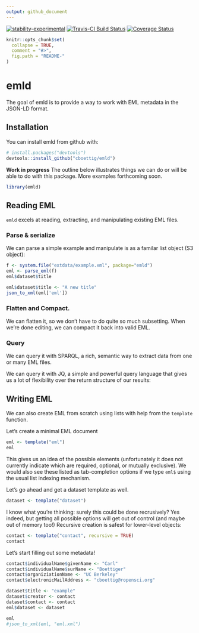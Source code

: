 ```yaml
---
output: github_document
---
```


[![stability-experimental](https://img.shields.io/badge/stability-experimental-orange.svg)](https://github.com/joethorley/stability-badges#experimental)
[![Travis-CI Build Status](https://travis-ci.org/cboettig/emld.svg?branch=master)](https://travis-ci.org/cboettig/emld) 
[![Coverage Status](https://img.shields.io/codecov/c/github/cboettig/emld/master.svg)](https://codecov.io/github/cboettig/emld?branch=master)

<!-- README.md is generated from README.Rmd. Please edit that file -->

```r
knitr::opts_chunk$set(
  collapse = TRUE,
  comment = "#>",
  fig.path = "README-"
)
```

# emld

The goal of emld is to provide a way to work with EML metadata in the JSON-LD format.  

## Installation

You can install emld from github with:

```r
# install.packages("devtools")
devtools::install_github("cboettig/emld")
```

**Work in progress** The outline below illustrates things we can do or will be able to do with this package.  More examples forthcoming soon. 



```r
library(emld)
```

## Reading EML

`emld` excels at reading, extracting, and manipulating existing EML files. 

### Parse & serialize

We can parse a simple example and manipulate is as a familar list object (S3 object):

```r
f <- system.file("extdata/example.xml", package="emld")
eml <- parse_eml(f)
eml$dataset$title
```

```r
eml$dataset$title <- "A new title"
json_to_xml(eml['eml'])
```


### Flatten and Compact.

We can flatten it, so we don't have to do quite so much subsetting.  When we're done editing, we can compact it back into valid EML.  

### Query

We can query it with SPARQL, a rich, semantic way to extract data from one or many EML files.

We can query it with JQ, a simple and powerful query language that gives us a lot of flexibility over the return structure of our results:



## Writing EML

We can also create EML from scratch using lists with help from the `template` function.

Let's create a minimal EML document

```r
eml <- template("eml")
eml
```

This gives us an idea of the possible elements (unfortunately it does not currently indicate which are required, optional, or mutually exclusive).  We would also see these listed as tab-completion options if we type `eml$` using the usual list indexing mechanism.

Let's go ahead and get a dataset template as well.  

```r
dataset <- template("dataset")
```

I know what you're thinking: surely this could be done recrusively?  Yes indeed, but getting all possible options will get out of control (and maybe out of memory too!)  Recursive creation is safest for lower-level objects:

```r
contact <- template("contact", recursive = TRUE)
contact
```

Let's start filling out some metadata!

```r
contact$individualName$givenName <- "Carl"
contact$individualName$surName <- "Boettiger"
contact$organiziationName <- "UC Berkeley"
contact$electronicMailAddress <- "cboettig@ropensci.org"
```

```r
dataset$title <- "example"
dataset$creator <- contact
dataset$contact <- contact
eml$dataset <- dataset

eml
#json_to_xml(eml, "eml.xml")
```

